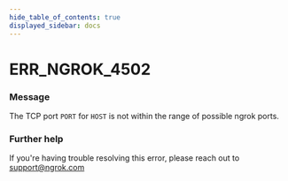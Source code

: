 ```yaml
---
hide_table_of_contents: true
displayed_sidebar: docs
---
```



# ERR_NGROK_4502

### Message

The TCP port `PORT` for `HOST` is not within the range of possible ngrok ports.

<ErrorDetails error="err_ngrok_4502" />

### Further help

If you're having trouble resolving this error, please reach out to [support@ngrok.com](mailto:support@ngrok.com?subject=Help%20with%20ERR_NGROK_4502)

